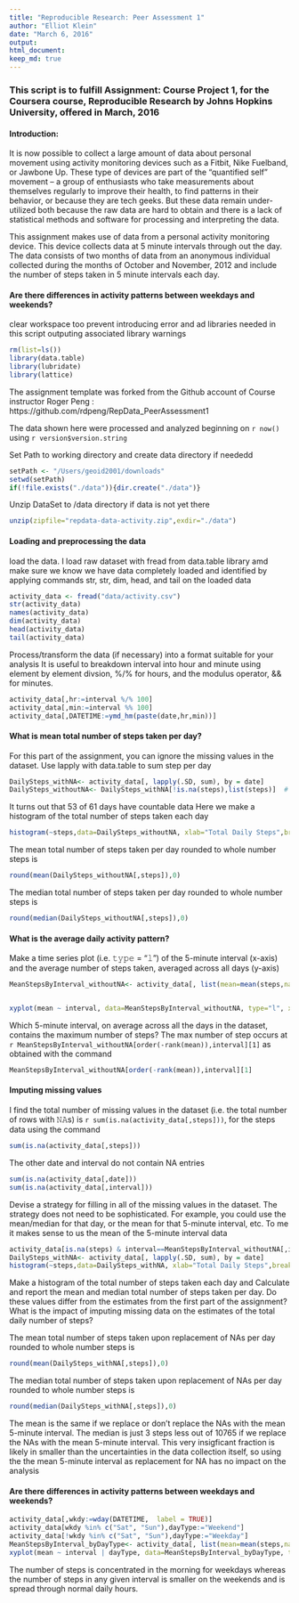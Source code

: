 ```yaml
---
title: "Reproducible Research: Peer Assessment 1"
author: "Elliot Klein"
date: "March 6, 2016"
output: 
html_document:
keep_md: true
---
```



### This script is to fulfill Assignment: Course Project 1, for the Coursera course, Reproducible Research by Johns Hopkins University, offered in March, 2016


####  Introduction:

It is now possible to collect a large amount of data about personal movement using activity monitoring devices such as a Fitbit, Nike Fuelband, or Jawbone Up. These type of devices are part of the “quantified self” movement – a group of enthusiasts who take measurements about themselves regularly to improve their health, to find patterns in their behavior, or because they are tech geeks. But these data remain under-utilized  both because the raw data are hard to obtain and there is a lack of statistical methods and software for processing and interpreting the data.

 This assignment makes use of data from a personal activity monitoring device. This device collects data at 5 minute intervals through out the day. The data consists of two months of data from an anonymous individual collected during the months of October and November, 2012 and include the number of steps taken in 5 minute intervals each day.


#### Are there differences in activity patterns between weekdays and weekends?

clear workspace too prevent introducing error and ad libraries needed in this script outputing associated library warnings
``` r
rm(list=ls()) 
library(data.table)
library(lubridate)
library(lattice)
```
The assignment template was forked from the Github account of Course instructor Roger Peng : https://github.com/rdpeng/RepData_PeerAssessment1

The data shown here were processed and analyzed beginning on `r now()` using `r version$version.string`

Set Path to working directory and create data directory if neededd
``` r
setPath <- "/Users/geoid2001/downloads"
setwd(setPath)
if(!file.exists("./data")){dir.create("./data")}
```
Unzip DataSet to /data directory if data is not yet there
``` r
unzip(zipfile="repdata-data-activity.zip",exdir="./data")
```
#### Loading and preprocessing the data
load the data. I load raw dataset with fread from data.table library amd make sure we know we have data completely loaded and identified by applying commands str, str, dim, head, and tail on the loaded data
``` r
activity_data <- fread("data/activity.csv")
str(activity_data)
names(activity_data)
dim(activity_data)
head(activity_data)
tail(activity_data)
```  
Process/transform the data (if necessary) into a format suitable for your analysis
It is useful to breakdown interval into hour and minute using element by element divsion, %/% for hours, and the modulus operator, && for minutes. 
``` r
activity_data[,hr:=interval %/% 100]
activity_data[,min:=interval %% 100]
activity_data[,DATETIME:=ymd_hm(paste(date,hr,min))]

```

#### What is mean total number of steps taken per day?
For this part of the assignment, you can ignore the missing values in the dataset.
Use lapply with data.table to sum step per day
``` r
DailySteps_withNA<- activity_data[, lapply(.SD, sum), by = date]
DailySteps_withoutNA<- DailySteps_withNA[!is.na(steps),list(steps)]  # remove missing values
```
It turns out that 53 of 61 days have countable data
Here we make a histogram of the total number of steps taken each day
``` r
histogram(~steps,data=DailySteps_withoutNA, xlab="Total Daily Steps",breaks=25, type="count",ylab="count (days)",main="Histogram of Total Number of Steps Taken Each Day")
```
The mean total number of steps taken per day rounded to whole number steps is
``` r
round(mean(DailySteps_withoutNA[,steps]),0)
```
The median total number of steps taken per day rounded to whole number steps is
``` r
round(median(DailySteps_withoutNA[,steps]),0)
```
#### What is the average daily activity pattern?
Make a time series plot (i.e. 𝚝𝚢𝚙𝚎 = "𝚕") of the 5-minute interval (x-axis) and the average number of steps taken, averaged across all days (y-axis)

``` r
MeanStepsByInterval_withoutNA<- activity_data[, list(mean=mean(steps,na.rm=TRUE)), by = interval]


xyplot(mean ~ interval, data=MeanStepsByInterval_withoutNA, type="l", xlim=c(0,2400),scales=list(x=list(at=seq(0,2400,200))),grid=TRUE,ylab="Average Number of steps", xlab="5-minute intervals following midnight\nNote: Data only in first 60 minutes of each 100 minute interval", main="Average number of steps by 5-minutes intervals")
```
Which 5-minute interval, on average across all the days in the dataset, contains the maximum number of steps? The max number of step occurs at `r MeanStepsByInterval_withoutNA[order(-rank(mean)),interval][1]` as obtained with the command
``` r
MeanStepsByInterval_withoutNA[order(-rank(mean)),interval][1]
```
#### Imputing missing values
I find the total number of missing values in the dataset (i.e. the total number of rows with 𝙽𝙰s)
is `r sum(is.na(activity_data[,steps]))`, for the steps data using the command 
``` r
sum(is.na(activity_data[,steps]))

```
The other date and interval do not contain NA entries
``` r
sum(is.na(activity_data[,date]))
sum(is.na(activity_data[,interval]))
```
Devise a strategy for filling in all of the missing values in the dataset. The strategy does not need to be sophisticated. For example, you could use the mean/median for that day, or the mean for that 5-minute interval, etc.
To me it makes sense to us the mean of the 5-minute interval data
``` r
activity_data[is.na(steps) & interval==MeanStepsByInterval_withoutNA[,interval], steps:=round(MeanStepsByInterval_withoutNA[,mean],0)]
DailySteps_withNA<- activity_data[, lapply(.SD, sum), by = date]
histogram(~steps,data=DailySteps_withNA, xlab="Total Daily Steps",breaks=25, type="count",ylab="count (days)",main="Histogram of Total Number of Steps Taken Each Day\nUpon Replacement of NAs with the mean of the 5-minute interval data")
```
Make a histogram of the total number of steps taken each day and Calculate and report the mean and median total number of steps taken per day. Do these values differ from the estimates from the first part of the assignment? What is the impact of imputing missing data on the estimates of the total daily number of steps?

The mean total number of steps taken upon replacement of NAs per day rounded to whole number steps is
``` r
round(mean(DailySteps_withNA[,steps]),0)
```
The median total number of steps taken upon replacement of NAs per day rounded to whole number steps is
``` r
round(median(DailySteps_withNA[,steps]),0)
```
The mean is the same if we replace or don't replace the NAs with the mean 5-minute interval. The median is just 3 steps less out of 10765 if we replace the NAs with the mean 5-minute interval. This very insigficant fraction is likely in smaller than the uncertainties in the data collection itself, so using the the mean 5-minute interval as replacement for NA has no impact on the analysis

#### Are there differences in activity patterns between weekdays and weekends?
``` r
activity_data[,wkdy:=wday(DATETIME,  label = TRUE)]
activity_data[wkdy %in% c("Sat", "Sun"),dayType:="Weekend"]
activity_data[!wkdy %in% c("Sat", "Sun"),dayType:="Weekday"]
MeanStepsByInterval_byDayType<- activity_data[, list(mean=mean(steps,na.rm=TRUE)), by = list(interval,dayType)]
xyplot(mean ~ interval | dayType, data=MeanStepsByInterval_byDayType, type="l", xlim=c(0,2400),scales=list(x=list(at=seq(0,2400,200))),grid=TRUE,layout=c(1,2),ylab="Average Number of steps", xlab="5-minute intervals following midnight\nNote: Data only in first 60 minutes of each 100 minute interval", main="Average number of steps splitting Weekdays and Weekends\nby 5-minutes intervals with NAs Replaced")
```

The number of steps is concentrated in the morning for weekdays whereas the number of steps in any given interval is smaller on the weekends and is spread through normal daily hours.
